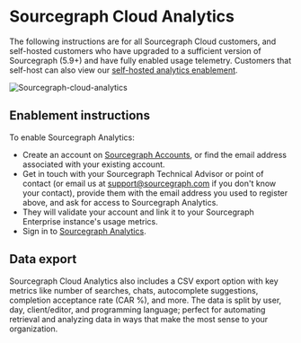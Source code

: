 # Sourcegraph Cloud Analytics

The following instructions are for all Sourcegraph Cloud customers, and self-hosted customers who have upgraded to a sufficient version of Sourcegraph (5.9+) and have fully enabled usage telemetry. Customers that self-host can also view our [self-hosted analytics enablement](./self-hosted).

![Sourcegraph-cloud-analytics](https://storage.googleapis.com/sourcegraph-assets/cloud-analytics.png)

## Enablement instructions

To enable Sourcegraph Analytics:

- Create an account on [Sourcegraph Accounts](https://accounts.sourcegraph.com/), or find the email address associated with your existing account.
- Get in touch with your Sourcegraph Technical Advisor or point of contact (or email us at support@sourcegraph.com if you don't know your contact), provide them with the email address you used to register above, and ask for access to Sourcegraph Analytics.
- They will validate your account and link it to your Sourcegraph Enterprise instance's usage metrics.
- Sign in to [Sourcegraph Analytics](https://cody-analytics.sourcegraph.com).

## Data export

Sourcegraph Cloud Analytics also includes a CSV export option with key metrics like number of searches, chats, autocomplete suggestions, completion acceptance rate (CAR %), and more. The data is split by user, day, client/editor, and programming language; perfect for automating retrieval and analyzing data in ways that make the most sense to your organization.
